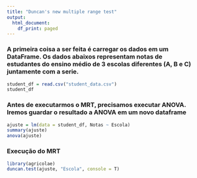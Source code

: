 ---
title: "Duncan's new multiple range test"
output:
  html_document:
    df_print: paged
---

### A primeira coisa a ser feita é carregar os dados em um DataFrame. Os dados abaixos representam notas de estudantes do ensino médio de 3 escolas diferentes (A, B e C) juntamente com a serie.

```{r}
student_df = read.csv("student_data.csv")
student_df

```

### Antes de executarmos o MRT, precisamos executar ANOVA. Iremos guardar o resultado a ANOVA em um novo dataframe

```{r}
ajuste = lm(data = student_df, Notas ~ Escola)
summary(ajuste)
anova(ajuste)
```

### Execução do MRT
```{r}
library(agricolae)
duncan.test(ajuste, "Escola", console = T)
```

